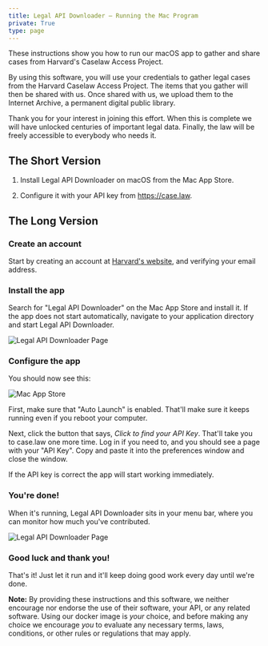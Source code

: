 ```yaml
---
title: Legal API Downloader — Running the Mac Program
private: True
type: page
---
```


<p className="lead">These instructions show you how to run our macOS app to gather and share cases from Harvard's Caselaw Access Project.</p>

By using this software, you will use your credentials to gather legal cases from the Harvard Caselaw Access Project. The items that you gather will then be shared with us. Once shared with us, we upload them to the Internet Archive, a permanent digital public library.

Thank you for your interest in joining this effort. When this is complete we will have unlocked centuries of important legal data. Finally, the law will be freely accessible to everybody who needs it.


## The Short Version

1. Install Legal API Downloader on macOS from the Mac App Store.

2. Configure it with your API key from https://case.law.


## The Long Version

### Create an account

Start by creating an account at <a href="https://case.law/user/register/" target="_blank" rel="noreferrer">Harvard's website</a>, and verifying your email address.

### Install the app

Search for "Legal API Downloader" on the Mac App Store and install it. If the app does not start automatically, navigate to your application directory and start Legal API Downloader.


<div className="text-center">
<img src="/images/mac-app-store-page.png"
     alt="Legal API Downloader Page "
     className="img-responsive border"/>
</div>


### Configure the app 

You should now see this:

![Mac App Store](/images/mac-app-pref-window.png "Optional title")

First, make sure that "Auto Launch" is enabled. That'll make sure it keeps running even if you reboot your computer.

Next, click the button that says, *Click to find your API Key*. That'll take you to case.law one more time. Log in if you need to, and you should see a page with your "API Key". Copy and paste it into the preferences window and close the window. 

If the API key is correct the app will start working immediately.


### You're done! 

When it's running, Legal API Downloader sits in your menu bar, where you can monitor how much you've contributed.   

<div className="text-center">
    <img src="/images/mac-app-top-bar.png"
         alt="Legal API Downloader Page "
         className="img-responsive border"/>
</div>

### Good luck and thank you!

That's it! Just let it run and it'll keep doing good work every day until we're done.


**Note:** By providing these instructions and this software, we neither encourage nor endorse the use of their software, your API, or any related software. Using our docker image is *your* choice, and before making any choice we encourage *you* to evaluate any necessary terms, laws, conditions, or other rules or regulations that may apply. 
